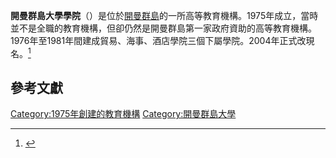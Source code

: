 {{coord|19.279175|N|81.383833|W|display=title}}
{{Infobox university
| name                  = 開曼群島大學學院
|EnglishName=University College of the Cayman Islands
| established           = 1975
| president             = Roy Bodden
| former_names          = Community College of the Cayman Islands
| website               = {{url|http://www.ucci.edu.ky/}}
| logo                  =
}}
'''開曼群島大學學院'''（{{lang-en|University College of the Cayman Islands}}）是位於[[開曼群島|開曼群島]]的一所高等教育機構。1975年成立，當時並不是全職的教育機構，但卻仍然是開曼群島第一家政府資助的高等教育機構。1976年至1981年間建成貿易、海事、酒店學院三個下屬學院。2004年正式改現名。<ref>{{cite web
 |url         = http://www.ucci.edu.ky/about.php
 |title       = About Us
 |publisher   = UCCI
 |accessdate  = 2011-07-02
 |deadurl     = yes
 |archiveurl  = https://web.archive.org/web/20110722142447/http://www.ucci.edu.ky/about.php
 |archivedate = 2011-07-22
}}</ref>

==參考文獻==
{{reflist}}
{{Universities in the United Kingdom}}


[[Category:1975年創建的教育機構|Category:1975年創建的教育機構]]
[[Category:開曼群島大學|Category:開曼群島大學]]
{{Univ-stub}}